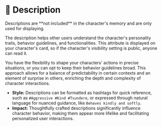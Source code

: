 
# 📙 Description

<Callout type="warning" emoji="️⚠">
    Descriptions are **not included** in the character's memory and are only used for displaying.
</Callout>

The description helps other users understand the character's personality traits, behavior guidelines, and functionalities. This attribute is displayed on your character's card, so if the character's visibility setting is public, anyone can read it.

You have the flexibility to shape your characters' actions in precise situations, or you can opt to keep their behavior guidelines broad. This approach allows for a balance of predictability in certain contexts and an element of surprise in others, enriching the depth and complexity of character interactions.

- **Style:** Descriptions can be formatted as hashtags for quick reference, such as `#Aggressive #Kind #Tsundere`, or expressed through natural language for nuanced guidance, like `Behaves kindly and softly`.
- **Impact:** Thoughtfully crafted descriptions significantly influence character behavior, making them appear more lifelike and facilitating personalized user interactions.
